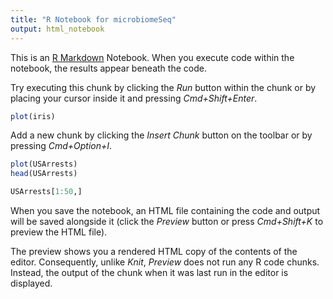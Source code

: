 ```yaml
---
title: "R Notebook for microbiomeSeq"
output: html_notebook
---
```


This is an [R Markdown](http://rmarkdown.rstudio.com) Notebook. When you execute code within the notebook, the results appear beneath the code. 

Try executing this chunk by clicking the *Run* button within the chunk or by placing your cursor inside it and pressing *Cmd+Shift+Enter*. 

```r
plot(iris)
```

Add a new chunk by clicking the *Insert Chunk* button on the toolbar or by pressing *Cmd+Option+I*.
```r
plot(USArrests)
head(USArrests)
```

```r
USArrests[1:50,]
```


When you save the notebook, an HTML file containing the code and output will be saved alongside it (click the *Preview* button or press *Cmd+Shift+K* to preview the HTML file). 

The preview shows you a rendered HTML copy of the contents of the editor. Consequently, unlike *Knit*, *Preview* does not run any R code chunks. Instead, the output of the chunk when it was last run in the editor is displayed.

